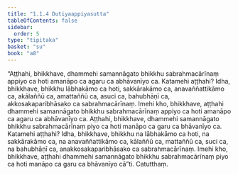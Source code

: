 ```yaml
---
title: "1.1.4 Dutiyaappiyasutta"
tableOfContents: false
sidebar:
  order: 5
type: "tipitaka"
basket: "su"
book: "a8"
---
```



<DynamicBreadcrumb />

<Division number="4" book="a8">

<Paragraph number="31" book="a8">
“Aṭṭhahi, bhikkhave, dhammehi samannāgato bhikkhu sabrahmacārīnaṃ appiyo ca hoti amanāpo ca agaru ca abhāvanīyo ca. Katamehi aṭṭhahi? Idha, bhikkhave, bhikkhu lābhakāmo ca hoti, sakkārakāmo ca, anavaññattikāmo ca, akālaññū ca, amattaññū ca, asuci ca, bahubhāṇī ca, akkosakaparibhāsako ca sabrahmacārīnaṃ. Imehi kho, bhikkhave, aṭṭhahi dhammehi samannāgato bhikkhu sabrahmacārīnaṃ appiyo ca hoti amanāpo ca agaru ca abhāvanīyo ca.
</Paragraph>

<Paragraph number="32" book="a8">
Aṭṭhahi, bhikkhave, dhammehi samannāgato bhikkhu sabrahmacārīnaṃ piyo ca hoti manāpo ca garu ca bhāvanīyo ca. Katamehi aṭṭhahi? Idha, bhikkhave, bhikkhu na lābhakāmo ca hoti, na sakkārakāmo ca, na anavaññattikāmo ca, kālaññū ca, mattaññū ca, suci ca, na bahubhāṇī ca, anakkosakaparibhāsako ca sabrahmacārīnaṃ. Imehi kho, bhikkhave, aṭṭhahi dhammehi samannāgato bhikkhu sabrahmacārīnaṃ piyo ca hoti manāpo ca garu ca bhāvanīyo cā”ti.

</Paragraph>
</Division>

<Paragraph number="33" type="center" book="a8">
Catutthaṃ.
</Paragraph>